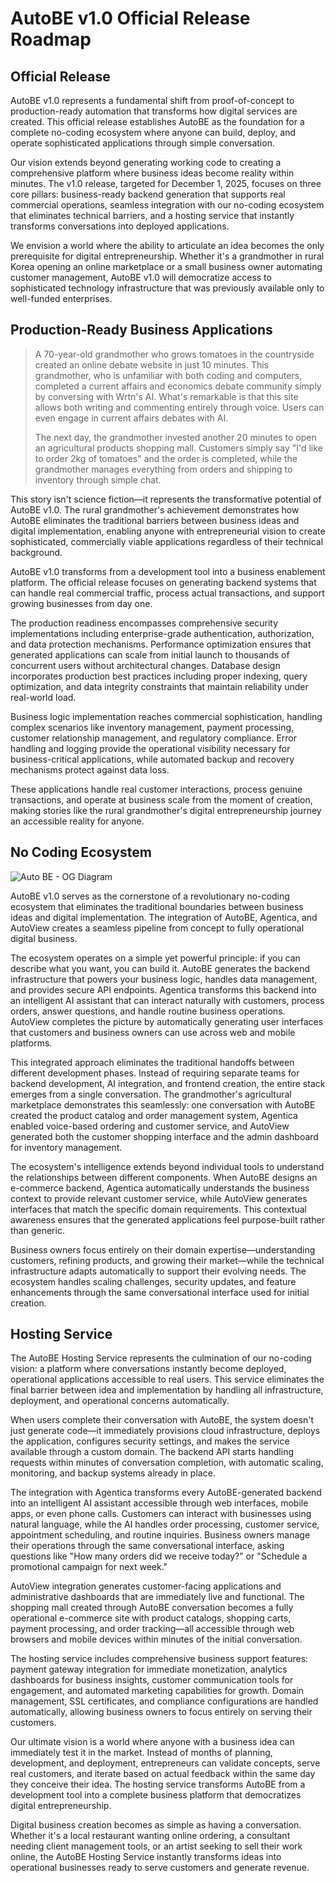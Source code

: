 # AutoBE v1.0 Official Release Roadmap

## Official Release

AutoBE v1.0 represents a fundamental shift from proof-of-concept to production-ready automation that transforms how digital services are created. This official release establishes AutoBE as the foundation for a complete no-coding ecosystem where anyone can build, deploy, and operate sophisticated applications through simple conversation.

Our vision extends beyond generating working code to creating a comprehensive platform where business ideas become reality within minutes. The v1.0 release, targeted for December 1, 2025, focuses on three core pillars: business-ready backend generation that supports real commercial operations, seamless integration with our no-coding ecosystem that eliminates technical barriers, and a hosting service that instantly transforms conversations into deployed applications.

We envision a world where the ability to articulate an idea becomes the only prerequisite for digital entrepreneurship. Whether it's a grandmother in rural Korea opening an online marketplace or a small business owner automating customer management, AutoBE v1.0 will democratize access to sophisticated technology infrastructure that was previously available only to well-funded enterprises.

## Production-Ready Business Applications

> A 70-year-old grandmother who grows tomatoes in the countryside created an online debate website in just 10 minutes. This grandmother, who is unfamiliar with both coding and computers, completed a current affairs and economics debate community simply by conversing with Wrtn's AI. What's remarkable is that this site allows both writing and commenting entirely through voice. Users can even engage in current affairs debates with AI.
>
> The next day, the grandmother invested another 20 minutes to open an agricultural products shopping mall. Customers simply say "I'd like to order 2kg of tomatoes" and the order is completed, while the grandmother manages everything from orders and shipping to inventory through simple chat.

This story isn't science fiction—it represents the transformative potential of AutoBE v1.0. The rural grandmother's achievement demonstrates how AutoBE eliminates the traditional barriers between business ideas and digital implementation, enabling anyone with entrepreneurial vision to create sophisticated, commercially viable applications regardless of their technical background.

AutoBE v1.0 transforms from a development tool into a business enablement platform. The official release focuses on generating backend systems that can handle real commercial traffic, process actual transactions, and support growing businesses from day one.

The production readiness encompasses comprehensive security implementations including enterprise-grade authentication, authorization, and data protection mechanisms. Performance optimization ensures that generated applications can scale from initial launch to thousands of concurrent users without architectural changes. Database design incorporates production best practices including proper indexing, query optimization, and data integrity constraints that maintain reliability under real-world load.

Business logic implementation reaches commercial sophistication, handling complex scenarios like inventory management, payment processing, customer relationship management, and regulatory compliance. Error handling and logging provide the operational visibility necessary for business-critical applications, while automated backup and recovery mechanisms protect against data loss.

These applications handle real customer interactions, process genuine transactions, and operate at business scale from the moment of creation, making stories like the rural grandmother's digital entrepreneurship journey an accessible reality for anyone.

## No Coding Ecosystem

![Auto BE - OG Diagram](https://github.com/user-attachments/assets/d7bd7403-dedb-4194-9a21-4c2fb3af18e8)

AutoBE v1.0 serves as the cornerstone of a revolutionary no-coding ecosystem that eliminates the traditional boundaries between business ideas and digital implementation. The integration of AutoBE, Agentica, and AutoView creates a seamless pipeline from concept to fully operational digital business.

The ecosystem operates on a simple yet powerful principle: if you can describe what you want, you can build it. AutoBE generates the backend infrastructure that powers your business logic, handles data management, and provides secure API endpoints. Agentica transforms this backend into an intelligent AI assistant that can interact naturally with customers, process orders, answer questions, and handle routine business operations. AutoView completes the picture by automatically generating user interfaces that customers and business owners can use across web and mobile platforms.

This integrated approach eliminates the traditional handoffs between different development phases. Instead of requiring separate teams for backend development, AI integration, and frontend creation, the entire stack emerges from a single conversation. The grandmother's agricultural marketplace demonstrates this seamlessly: one conversation with AutoBE created the product catalog and order management system, Agentica enabled voice-based ordering and customer service, and AutoView generated both the customer shopping interface and the admin dashboard for inventory management.

The ecosystem's intelligence extends beyond individual tools to understand the relationships between different components. When AutoBE designs an e-commerce backend, Agentica automatically understands the business context to provide relevant customer service, while AutoView generates interfaces that match the specific domain requirements. This contextual awareness ensures that the generated applications feel purpose-built rather than generic.

Business owners focus entirely on their domain expertise—understanding customers, refining products, and growing their market—while the technical infrastructure adapts automatically to support their evolving needs. The ecosystem handles scaling challenges, security updates, and feature enhancements through the same conversational interface used for initial creation.

## Hosting Service

The AutoBE Hosting Service represents the culmination of our no-coding vision: a platform where conversations instantly become deployed, operational applications accessible to real users. This service eliminates the final barrier between idea and implementation by handling all infrastructure, deployment, and operational concerns automatically.

When users complete their conversation with AutoBE, the system doesn't just generate code—it immediately provisions cloud infrastructure, deploys the application, configures security settings, and makes the service available through a custom domain. The backend API starts handling requests within minutes of conversation completion, with automatic scaling, monitoring, and backup systems already in place.

The integration with Agentica transforms every AutoBE-generated backend into an intelligent AI assistant accessible through web interfaces, mobile apps, or even phone calls. Customers can interact with businesses using natural language, while the AI handles order processing, customer service, appointment scheduling, and routine inquiries. Business owners manage their operations through the same conversational interface, asking questions like "How many orders did we receive today?" or "Schedule a promotional campaign for next week."

AutoView integration generates customer-facing applications and administrative dashboards that are immediately live and functional. The shopping mall created through AutoBE conversation becomes a fully operational e-commerce site with product catalogs, shopping carts, payment processing, and order tracking—all accessible through web browsers and mobile devices within minutes of the initial conversation.

The hosting service includes comprehensive business support features: payment gateway integration for immediate monetization, analytics dashboards for business insights, customer communication tools for engagement, and automated marketing capabilities for growth. Domain management, SSL certificates, and compliance configurations are handled automatically, allowing business owners to focus entirely on serving their customers.

Our ultimate vision is a world where anyone with a business idea can immediately test it in the market. Instead of months of planning, development, and deployment, entrepreneurs can validate concepts, serve real customers, and iterate based on actual feedback within the same day they conceive their idea. The hosting service transforms AutoBE from a development tool into a complete business platform that democratizes digital entrepreneurship.

Digital business creation becomes as simple as having a conversation. Whether it's a local restaurant wanting online ordering, a consultant needing client management tools, or an artist seeking to sell their work online, the AutoBE Hosting Service instantly transforms ideas into operational businesses ready to serve customers and generate revenue.